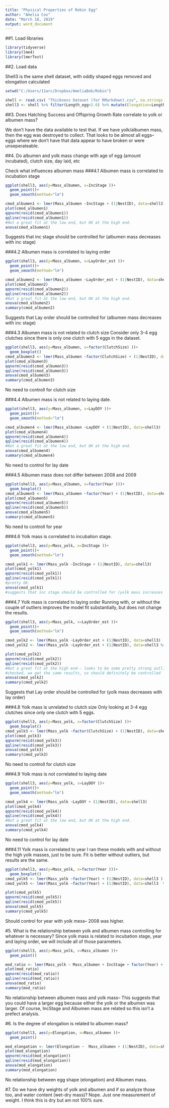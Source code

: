 ```yaml
---
title: "Physical Properties of Robin Egg"
author: "Amelia Cox"
date: "March 18, 2019"
output: word_document
---
```


##1. Load libraries

```r
library(tidyverse)
library(lme4)
library(lmerTest)
```


##2. Load data

Shell3 is the same shell dataset, with oddly shaped eggs removed and elongation calculated 

```r
setwd("C:/Users/11arc/Dropbox/AmeliaBob/Robin")

shell <- read.csv( "Thickness Dataset (for RMarkdown).csv", na.strings = "", as.is=T)
shell3 <- shell %>% filter(Length_egg>2.6) %>% mutate(Elongation=Length_egg/Width_egg)
```

##3. Does Hatching Success and Offspring Growth Rate correlate to yolk or albumen mass? 

We don't have the data available to test that. If we have yolk/albumen mass, then the egg was destroyed to collect. That looks
to be almost all eggs-- eggs where we don't have that data appear to have broken or were unseperateable.


##4. Do albumen and yolk mass change with age of egg (amount incubated), clutch size, day laid, etc

Check what influences albumen mass
###4.1 Albumen mass is correlated to incubation stage 
```r
ggplot(shell3, aes(y=Mass_albumen, x=IncStage ))+
  geom_point()+
  geom_smooth(method="lm")

cmod_albumen1 <- lmer(Mass_albumen ~IncStage + (1|NestID), data=shell3)
plot(cmod_albumen1)
qqnorm(resid(cmod_albumen1))
qqline(resid(cmod_albumen1))
#Not a great fit at the low end, but OK at the high end.
anova(cmod_albumen1)
```
Suggests that inc stage should be controlled for (albumen mass decreases with inc stage)


###4.2 Albumen mass is correlated to laying order
```r
ggplot(shell3, aes(y=Mass_albumen, x=LayOrder_est ))+
  geom_point()+
  geom_smooth(method="lm")

cmod_albumen2 <- lmer(Mass_albumen ~LayOrder_est + (1|NestID), data=shell3)
plot(cmod_albumen2)
qqnorm(resid(cmod_albumen2))
qqline(resid(cmod_albumen2))
#Not a great fit at the low end, but OK at the high end.
anova(cmod_albumen2)
summary(cmod_albumen2)
```
Suggests that Lay order should be controlled for (albumen mass decreases with inc stage)

###4.3 Albumen mass is not related to clutch size
Consider only 3-4 egg clutches since there is only one clutch with 5 eggs in the dataset. 
```r
ggplot(shell3, aes(y=Mass_albumen, x=factor(ClutchSize) ))+
  geom_boxplot()
cmod_albumen3 <- lmer(Mass_albumen ~factor(ClutchSize) + (1|NestID), data=shell3 %>% filter(ClutchSize<5))
plot(cmod_albumen3)
qqnorm(resid(cmod_albumen3))
qqline(resid(cmod_albumen3))
anova(cmod_albumen3)
summary(cmod_albumen3)
```
No need to controll for clutch size

###4.4 Albumen mass is not related to laying date. 
```r
ggplot(shell3, aes(y=Mass_albumen, x=LayDOY ))+
  geom_point()+
  geom_smooth(method="lm")

cmod_albumen4 <- lmer(Mass_albumen ~LayDOY + (1|NestID), data=shell3)
plot(cmod_albumen4)
qqnorm(resid(cmod_albumen4))
qqline(resid(cmod_albumen4))
#Not a great fit at the low end, but OK at the high end.
anova(cmod_albumen4)
summary(cmod_albumen4)
```
No need to control for lay date

###4.5 Albumen mass does not differ between 2008 and 2009
```r
ggplot(shell3, aes(y=Mass_albumen, x=factor(Year )))+
  geom_boxplot()
cmod_albumen5 <- lmer(Mass_albumen ~factor(Year) + (1|NestID), data=shell3 )
plot(cmod_albumen5)
qqnorm(resid(cmod_albumen5))
qqline(resid(cmod_albumen5))
anova(cmod_albumen5)
summary(cmod_albumen5)
```
No need to controll for year


###4.6 Yolk mass is correlated to incubation stage. 
```r
ggplot(shell3, aes(y=Mass_yolk, x=IncStage ))+
  geom_point()+
  geom_smooth(method="lm")

cmod_yolk1 <- lmer(Mass_yolk ~IncStage + (1|NestID), data=shell3)
plot(cmod_yolk1)
qqnorm(resid(cmod_yolk1))
qqline(resid(cmod_yolk1))
#pretty OK. 
anova(cmod_yolk1)
#suggests that inc stage should be controlled for (yolk mass increases with inc stage)
```

###4.7 Yolk mass is correlated to laying order
Running with, or without the couple of outliers improves the model fit substantially, but does not change the results. 
```r
ggplot(shell3, aes(y=Mass_yolk, x=LayOrder_est ))+
  geom_point()+
  geom_smooth(method="lm")

cmod_yolk2 <- lmer(Mass_yolk ~LayOrder_est + (1|NestID), data=shell3)
cmod_yolk2 <- lmer(Mass_yolk ~LayOrder_est + (1|NestID), data=shell3 %>% filter(Mass_yolk<2))

plot(cmod_yolk2)
qqnorm(resid(cmod_yolk2))
qqline(resid(cmod_yolk2))
#Not a great fit at the high end-- looks to be some pretty strong outliers--
#checked, we get the same results, so should definitely be controlled
anova(cmod_yolk2)
summary(cmod_yolk2)
```
Suggests that Lay order should be controlled for (yolk mass decreases with lay order)

###4.8 Yolk mass is unrelated to clutch size
Only looking at 3-4 egg clutches since only one clutch with 5 eggs. 
```r
ggplot(shell3, aes(y=Mass_yolk, x=factor(ClutchSize) ))+
  geom_boxplot()
cmod_yolk3 <- lmer(Mass_yolk ~factor(ClutchSize) + (1|NestID), data=shell3 %>% filter(ClutchSize<5))
plot(cmod_yolk3)
qqnorm(resid(cmod_yolk3))
qqline(resid(cmod_yolk3))
anova(cmod_yolk3)
summary(cmod_yolk3)
```
No need to controll for clutch size

###4.9 Yolk mass is not correlated to laying date
```r
ggplot(shell3, aes(y=Mass_yolk, x=LayDOY ))+
  geom_point()+
  geom_smooth(method="lm")

cmod_yolk4 <- lmer(Mass_yolk ~LayDOY + (1|NestID), data=shell3)
plot(cmod_yolk4)
qqnorm(resid(cmod_yolk4))
qqline(resid(cmod_yolk4))
#Not a great fit at the low end, but OK at the high end.
anova(cmod_yolk4)
summary(cmod_yolk4)
```
No need to control for lay date

###4.11 Yolk mass is correlated to year
I ran these models with and without the high yolk masses, just to be sure. Fit is better without outliers, but results are the same. 
```r
ggplot(shell3, aes(y=Mass_yolk, x=factor(Year )))+
  geom_boxplot()
cmod_yolk5 <- lmer(Mass_yolk ~factor(Year) + (1|NestID), data=shell3 )
cmod_yolk5 <- lmer(Mass_yolk ~factor(Year) + (1|NestID), data=shell3  %>% filter(Mass_yolk<2))

plot(cmod_yolk5)
qqnorm(resid(cmod_yolk5))
qqline(resid(cmod_yolk5))
anova(cmod_yolk5)
summary(cmod_yolk5)
```
Should control for year with yolk mess-- 2008 was higher. 


#5. What is the relationship between yolk and albumen mass controlling for whatever is necessary?
Since yolk mass is related to incubation stage, year and laying order, we will include all of those parameters. 
```r
ggplot(shell3, aes(y=Mass_yolk, x=Mass_albumen ))+
  geom_point()

mod_ratio <- lmer(Mass_yolk ~ Mass_albumen + IncStage + factor(Year) + LayOrder_est + (1|NestID), data=shell3)
plot(mod_ratio)
qqnorm(resid(mod_ratio))
qqline(resid(mod_ratio))
anova(mod_ratio)
summary(mod_ratio)
```
No relationship between albumen mass and yolk mass-- This suggests that you could have a larger egg because either the yolk or the albumen was larger. Of course, IncStage and Albumen mass are related so this isn't a prefect analysis.

#6. Is the degree of elongation is related to albumen mass?
```r
ggplot(shell3, aes(y=Elongation, x=Mass_albumen ))+
  geom_point()

mod_elongation <- lmer(Elongation ~  Mass_albumen + (1|NestID), data=shell4)
plot(mod_elongation)
qqnorm(resid(mod_elongation))
qqline(resid(mod_elongation))
anova(mod_elongation)
summary(mod_elongation)
```
No relationship between egg shape (elongation) and Albumen mass. 


#7. Do we have dry weights of yolk and albumen and if so analyze those too, and water content (wet-dry mass)? 
Nope. Just one measurement of weight. I think this is dry but am not 100% sure. 
